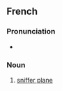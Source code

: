 ==French==

===Pronunciation===
* {{fr-IPA}}

===Noun===
{{fr-noun|m}}

# [[sniffer plane]]

{{C|fr|Aviation}}